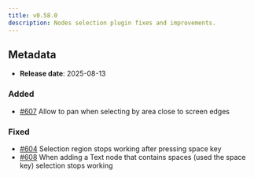 ```yaml
---
title: v0.58.0
description: Nodes selection plugin fixes and improvements.
---
```


## Metadata

- **Release date**: 2025-08-13

### Added

- [#607](https://github.com/InditexTech/weavejs/issues/607) Allow to pan when selecting by area close to screen edges

### Fixed

- [#604](https://github.com/InditexTech/weavejs/issues/604) Selection region stops working after pressing space key
- [#608](https://github.com/InditexTech/weavejs/issues/608) When adding a Text node that contains spaces (used the space key) selection stops working
